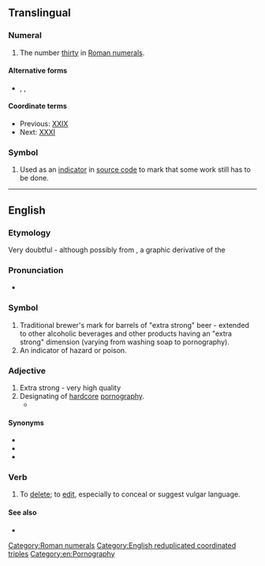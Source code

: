 {{also|xxx|.xxx}}
==Translingual==

===Numeral===
{{mul-number}}

# The number [[thirty]] in [[Roman numerals]].

====Alternative forms====
* {{l|mul|xxx}}, {{l|mul|XXL}}, {{l|mul|xxl}}

====Coordinate terms====
* Previous: [[XXIX]]
* Next: [[XXXI]]

===Symbol===
{{head|mul|symbol}}

# {{lb|mul|computing}} Used as an [[indicator]] in [[source code]] to mark that some work still has to be done.

[[Category:Roman numerals]]

----

==English==

===Etymology===
Very doubtful - although possibly from {{m|en|X}}, a graphic derivative of the {{m|en|skull and crossbones||indicator of death}}

===Pronunciation===
* {{IPA|[ʔɛksʔɛksʔɛks]|lang=en}}

===Symbol===
{{en-symbol}}

# Traditional brewer's mark for barrels of "extra strong" beer - extended to other alcoholic beverages and other products having an "extra strong" dimension (varying from washing soap to pornography).
# An indicator of hazard or poison.

===Adjective===
{{en-adj}}

# Extra strong - very high quality
# Designating of [[hardcore]] [[pornography]].
#* {{quote-journal
|lang=en
|date=April 19, 2012
|author=Josh Halliday
|title=Free speech haven or lawless cesspool – can the internet be civilised?
|work=the Guardian
|url=http://www.guardian.co.uk/technology/2012/apr/19/free-speech-haven-lawless-cesspool
|page=
|passage=Other global taboos, such as sex and suicide, manifest themselves widely online, with websites offering suicide guides and Hot '''XXX''' Action seconds away at the click of a button. The UK government will come under pressure to block access to pornographic websites this year when a committee of MPs publishes its report on protecting children online.}}

====Synonyms====
* {{l|en|pornographic}}
* {{l|en|X-rated}}
* {{l|en|XXXX}}

===Verb===
{{en-verb|es}}

# To [[delete]]; to [[edit]], especially to conceal or suggest vulgar language.

====See also====
* {{l|en|grawlix}}

[[Category:English reduplicated coordinated triples]]
[[Category:en:Pornography]]